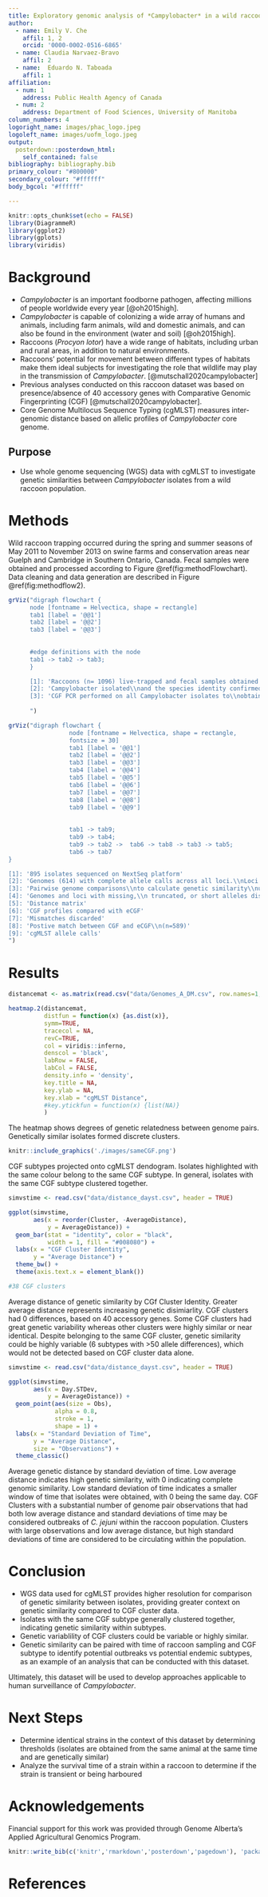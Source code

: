 ```yaml
---
title: Exploratory genomic analysis of *Campylobacter* in a wild raccoon population 
author:
  - name: Emily V. Che
    affil: 1, 2
    orcid: '0000-0002-0516-6865'
  - name: Claudia Narvaez-Bravo
    affil: 2
  - name:  Eduardo N. Taboada
    affil: 1  
affiliation:
  - num: 1
    address: Public Health Agency of Canada
  - num: 2
    address: Department of Food Sciences, University of Manitoba
column_numbers: 4
logoright_name: images/phac_logo.jpeg
logoleft_name: images/uofm_logo.jpeg
output: 
  posterdown::posterdown_html:
    self_contained: false
bibliography: bibliography.bib
primary_colour: "#800000"
secondary_colour: "#ffffff"
body_bgcol: "#ffffff"

---
```


```r
knitr::opts_chunk$set(echo = FALSE)
library(DiagrammeR)
library(ggplot2)
library(gplots)
library(viridis)

```

# Background

- *Campylobacter* is an important foodborne pathogen, affecting millions of people worldwide every year [@oh2015high].
-	*Campylobacter* is capable of colonizing a wide array of humans and animals, including farm animals, wild and domestic animals, and can also be found in the environment (water and soil) [@oh2015high]. 
-	Raccoons (*Procyon lotor*) have a wide range of habitats, including urban and rural areas, in addition to natural environments. 
-	Raccoons’ potential for movement between different types of habitats make them ideal subjects for investigating the role that wildlife may play in the transmission of *Campylobacter*. [@mutschall2020campylobacter]
- Previous analyses conducted on this raccoon dataset was based on presence/absence of 40 accessory genes with Comparative Genomic Fingerprinting (CGF) [@mutschall2020campylobacter]. 
- Core Genome Multilocus Sequence Typing (cgMLST) measures inter-genomic distance based on allelic profiles of *Campylobacter* core genome. 


## Purpose

- Use whole genome sequencing (WGS) data with cgMLST to investigate genetic similarities between *Campylobacter* isolates from a wild raccoon population. 

# Methods

Wild raccoon trapping occurred during the spring and summer seasons of May 2011 to November 2013 on swine farms and conservation areas near Guelph and Cambridge in Southern Ontario, Canada. Fecal samples were obtained and processed according to Figure \@ref(fig:methodFlowchart). Data cleaning and data generation are described in Figure \@ref(fig:methodflow2). 

```r
grViz("digraph flowchart {
      node [fontname = Helvectica, shape = rectangle]
      tab1 [label = '@@1']
      tab2 [label = '@@2']
      tab3 [label = '@@3']
    
      
      #edge definitions with the node
      tab1 -> tab2 -> tab3;
      }

      [1]: 'Raccoons (n= 1096) live-trapped and fecal samples obtained'
      [2]: 'Campylobacter isolated\\nand the species identity confirmed with PCR'
      [3]: 'CGF PCR performed on all Campylobacter isolates to\\nobtain binary fingerpints, which were assigned a subtype'
      
      ")
```


```r
grViz("digraph flowchart {
                 node [fontname = Helvectica, shape = rectangle,
                 fontsize = 30]
                 tab1 [label = '@@1']
                 tab2 [label = '@@2']
                 tab3 [label = '@@3']
                 tab4 [label = '@@4']
                 tab5 [label = '@@5']
                 tab6 [label = '@@6']
                 tab7 [label = '@@7']
                 tab8 [label = '@@8']
                 tab9 [label = '@@9']
                 
                 
                 tab1 -> tab9;
                 tab9 -> tab4;
                 tab9 -> tab2 ->  tab6 -> tab8 -> tab3 -> tab5;
                 tab6 -> tab7
}

[1]: '895 isolates sequenced on NextSeq platform'
[2]: 'Genomes (614) with complete allele calls across all loci.\\nLoci (685) with complete alleles across all genomes'
[3]: 'Pairwise genome comparisons\\nto calculate genetic similarity\\nusing GrapeTree'
[4]: 'Genomes and loci with missing,\\n truncated, or short alleles discarded'
[5]: 'Distance matrix'
[6]: 'CGF profiles compared with eCGF'
[7]: 'Mismatches discarded'
[8]: 'Postive match between CGF and eCGF\\n(n=589)'
[9]: 'cgMLST allele calls'
")
```


# Results


```r
distancemat <- as.matrix(read.csv("data/Genomes_A_DM.csv", row.names=1, header = TRUE))

heatmap.2(distancemat,
          distfun = function(x) {as.dist(x)},
          symm=TRUE,
          tracecol = NA,
          revC=TRUE,
          col = viridis::inferno,
          denscol = 'black',
          labRow = FALSE,
          labCol = FALSE,
          density.info = 'density',
          key.title = NA,
          key.ylab = NA,
          key.xlab = "cgMLST Distance",
          #key.ytickfun = function(x) {list(NA)}
          )
```

The heatmap shows degrees of genetic relatedness between genome pairs. Genetically similar isolates formed discrete clusters. 


```r
knitr::include_graphics('./images/sameCGF.png')

```
CGF subtypes projected onto cgMLST dendogram. Isolates highlighted with the same colour belong to the same CGF subtype. In general, isolates with the same CGF subtype clustered together. 


```r
simvstime <- read.csv("data/distance_dayst.csv", header = TRUE)

ggplot(simvstime,
       aes(x = reorder(Cluster, -AverageDistance),
           y = AverageDistance)) +
  geom_bar(stat = "identity", color = "black", 
           width = 1, fill = "#008080") +
  labs(x = "CGF Cluster Identity",
       y = "Average Distance") +
  theme_bw() +
  theme(axis.text.x = element_blank())

#38 CGF clusters

```
Average distance of genetic similarity by CGf Cluster Identity. Greater average distance represents increasing genetic disimiarlity. CGF clusters had 0 differences, based on 40 accessory genes. Some CGF clusters had great genetic variability whereas other clusters were highly similar or near identical. Despite belonging to the same CGF cluster, genetic similarity could be highly variable (6 subtypes with >50 allele differences), which would not be detected based on CGF cluster data alone. 


```r
simvstime <- read.csv("data/distance_dayst.csv", header = TRUE)

ggplot(simvstime,
       aes(x = Day.STDev,
           y = AverageDistance)) +
  geom_point(aes(size = Obs),
             alpha = 0.8,
             stroke = 1,
             shape = 1) +
  labs(x = "Standard Deviation of Time",
       y = "Average Distance",
       size = "Observations") +
  theme_classic()


```

Average genetic distance by standard deviation of time. Low average distance indicates high genetic similarity, with 0 indicating complete genomic similarity. Low standard deviation of time indicates a smaller window of time that isolates were obtained, with 0 being the same day. CGF Clusters with a substantial number of genome pair observations that had both low average distance and standard deviations of time may be considered outbreaks of *C. jejuni* within the raccoon population. Clusters with large observations and low average distance, but high standard deviations of time are considered to be circulating within the population. 


# Conclusion

- WGS data used for cgMLST provides higher resolution for comparison of genetic similarity between isolates, providing greater context on genetic similarity compared to CGF cluster data.
- Isolates with the same CGF subtype generally clustered together, indicating genetic similarity within subtypes. 
- Genetic variablility of CGF clusters could be variable or highly similar. 
- Genetic similarity can be paired with time of raccoon sampling and CGF subtype to identify potential outbreaks vs potential endemic subtypes, as an example of an analysis that can be conducted with this dataset. 


Ultimately, this dataset will be used to develop approaches applicable to human surveillance of *Campylobacter*.

# Next Steps


- Determine identical strains in the context of this dataset by determining thresholds (isolates are obtained from the same animal at the same time and are genetically similar)
- Analyze the survival time of a strain within a raccoon to determine if the strain is transient or being harboured
 

# Acknowledgements

Financial support for this work was provided through Genome Alberta's Applied Agricultural Genomics Program. 

```r
knitr::write_bib(c('knitr','rmarkdown','posterdown','pagedown'), 'packages.bib')
```

# References
